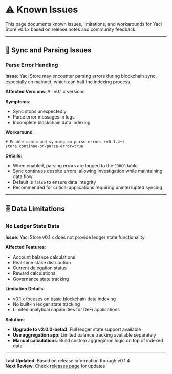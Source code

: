 &nbsp;

# ⚠️ Known Issues

This page documents known issues, limitations, and workarounds for Yaci Store v0.1.x based on release notes and community feedback.

---

## 🔄 Sync and Parsing Issues

### Parse Error Handling

**Issue**: Yaci Store may encounter parsing errors during blockchain sync, especially on mainnet, which can halt the indexing process.

**Affected Versions**: All v0.1.x versions

**Symptoms**:
- Sync stops unexpectedly
- Parse error messages in logs
- Incomplete blockchain data indexing

**Workaround**:
```properties
# Enable continued syncing on parse errors (v0.1.4+)
store.continue-on-parse-error=true
```

**Details**:
- When enabled, parsing errors are logged to the `ERROR` table
- Sync continues despite errors, allowing investigation while maintaining data flow
- Default is `false` to ensure data integrity
- Recommended for critical applications requiring uninterrupted syncing

---


## 🗄️ Data Limitations

### No Ledger State Data

**Issue**: Yaci Store v0.1.x does not provide ledger state functionality.

**Affected Features**:
- Account balance calculations
- Real-time stake distribution
- Current delegation status
- Reward calculations
- Governance state tracking

**Limitation Details**:
- v0.1.x focuses on basic blockchain data indexing
- No built-in ledger state tracking
- Limited analytical capabilities for DeFi applications

**Solution**: 
- **Upgrade to v2.0.0-beta3**: Full ledger state support available
- **Use aggregation app**: Limited balance tracking available separately
- **Manual calculations**: Build custom aggregation logic on top of indexed data

---

**Last Updated**: Based on release information through v0.1.4  
**Next Review**: Check [releases page](https://github.com/bloxbean/yaci-store/releases) for updates
